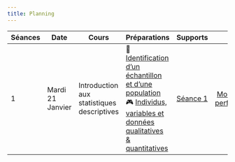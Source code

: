 ```yaml
---
title: Planning
---
```


| Séances | Date | Cours | Préparations | Supports | Devoirs |
| ------- | ---- | ----- | ------------ | -------- | ------- |
| 1 | Mardi 21 Janvier | Introduction aux statistiques descriptives | 🎥 [Identification d'un échantillon et d'une population](https://fr.khanacademy.org/math/probability/xa88397b6:study-design/samples-surveys/v/identifying-a-sample-and-population) <br> 🎮 [Individus, variables et données qualitatives & quantitatives](https://fr.khanacademy.org/math/cycle-4-v2/xd933de08ca5f2cb4:organisation-et-gestion-de-donnees-statistique/xd933de08ca5f2cb4:representation-d-une-serie-de-donnees/e/individuals-variables-categorical-quantitative-data)| [Séance 1](seance1.qmd) | [Moodle : Test de perfectionnement](https://moodle.essca.fr/mod/quiz/view.php?id=241251) |
<!-- | 2 | Vendredi 24 Janvier | Introduction aux statistiques descriptives | 🎥 [Identification d'un échantillon et d'une population](https://fr.khanacademy.org/math/probability/xa88397b6:study-design/samples-surveys/v/identifying-a-sample-and-population) <br> 🎥 test | [Séance 1](seance1.qmd) | [Moodle : Test de perfectionnement](https://moodle.essca.fr/mod/quiz/view.php?id=241251) |
| 3 | Vendredi 31 Janvier | TP :  | 🎥 [Identification d'un échantillon et d'une population](https://fr.khanacademy.org/math/probability/xa88397b6:study-design/samples-surveys/v/identifying-a-sample-and-population) <br> 🎥 test | [Séance 1](seance1.qmd) | [Moodle : Test de perfectionnement](https://moodle.essca.fr/mod/quiz/view.php?id=241251) |
| 4 | Vendredi 7 Février | Introduction aux statistiques descriptives | 🎥 [Identification d'un échantillon et d'une population](https://fr.khanacademy.org/math/probability/xa88397b6:study-design/samples-surveys/v/identifying-a-sample-and-population) <br> 🎥 test | [Séance 1](seance1.qmd) | [Moodle : Test de perfectionnement](https://moodle.essca.fr/mod/quiz/view.php?id=241251) |
| 5 | Vendredi 14 Février | TP :  | 🎥 [Identification d'un échantillon et d'une population](https://fr.khanacademy.org/math/probability/xa88397b6:study-design/samples-surveys/v/identifying-a-sample-and-population) <br> 🎥 test | [Séance 1](seance1.qmd) | [Moodle : Test de perfectionnement](https://moodle.essca.fr/mod/quiz/view.php?id=241251) |
| 6 | Mardi 18 Février | Introduction aux statistiques descriptives | 🎥 [Identification d'un échantillon et d'une population](https://fr.khanacademy.org/math/probability/xa88397b6:study-design/samples-surveys/v/identifying-a-sample-and-population) <br> 🎥 test | [Séance 1](seance1.qmd) | [Moodle : Test de perfectionnement](https://moodle.essca.fr/mod/quiz/view.php?id=241251) |
| 7 | Vendredi 21 Février | Introduction aux statistiques descriptives | 🎥 [Identification d'un échantillon et d'une population](https://fr.khanacademy.org/math/probability/xa88397b6:study-design/samples-surveys/v/identifying-a-sample-and-population) <br> 🎥 test | [Séance 1](seance1.qmd) | [Moodle : Test de perfectionnement](https://moodle.essca.fr/mod/quiz/view.php?id=241251) |
| 8 | Vendredi 7 Mars | Introduction aux statistiques descriptives | 🎥 [Identification d'un échantillon et d'une population](https://fr.khanacademy.org/math/probability/xa88397b6:study-design/samples-surveys/v/identifying-a-sample-and-population) <br> 🎥 test | [Séance 1](seance1.qmd) | [Moodle : Test de perfectionnement](https://moodle.essca.fr/mod/quiz/view.php?id=241251) |
| 9 | Vendredi 14 Mars | TP : | 🎥 [Identification d'un échantillon et d'une population](https://fr.khanacademy.org/math/probability/xa88397b6:study-design/samples-surveys/v/identifying-a-sample-and-population) <br> 🎥 test | [Séance 1](seance1.qmd) | [Moodle : Test de perfectionnement](https://moodle.essca.fr/mod/quiz/view.php?id=241251) |
| 10 | Vendredi 21 Mars | Introduction aux statistiques descriptives | 🎥 [Identification d'un échantillon et d'une population](https://fr.khanacademy.org/math/probability/xa88397b6:study-design/samples-surveys/v/identifying-a-sample-and-population) <br> 🎥 test | [Séance 1](seance1.qmd) | [Moodle : Test de perfectionnement](https://moodle.essca.fr/mod/quiz/view.php?id=241251) |
| 11 | Vendredi 28 Mars | TP : | 🎥 [Identification d'un échantillon et d'une population](https://fr.khanacademy.org/math/probability/xa88397b6:study-design/samples-surveys/v/identifying-a-sample-and-population) <br> 🎥 test | [Séance 1](seance1.qmd) | [Moodle : Test de perfectionnement](https://moodle.essca.fr/mod/quiz/view.php?id=241251) |
| 12 | Vendredi 4 Avril | TP : | 🎥 [Identification d'un échantillon et d'une population](https://fr.khanacademy.org/math/probability/xa88397b6:study-design/samples-surveys/v/identifying-a-sample-and-population) <br> 🎥 test | [Séance 1](seance1.qmd) | [Moodle : Test de perfectionnement](https://moodle.essca.fr/mod/quiz/view.php?id=241251) | -->